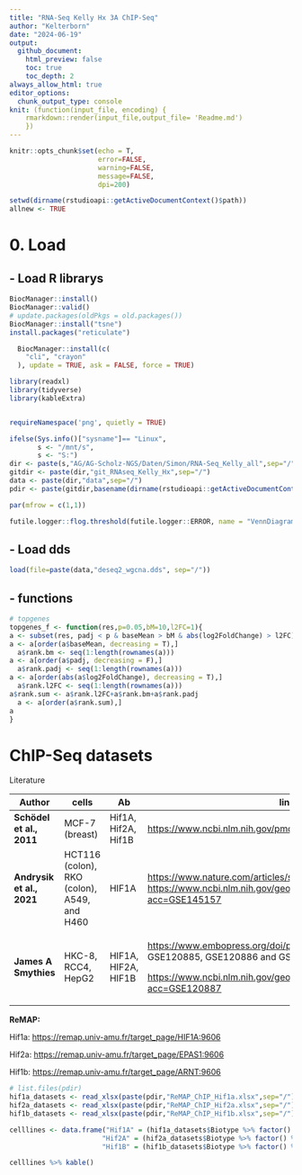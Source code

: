 ```yaml
---
title: "RNA-Seq Kelly Hx 3A ChIP-Seq"
author: "Kelterborn"
date: "2024-06-19"
output:
  github_document:
    html_preview: false
    toc: true
    toc_depth: 2
always_allow_html: true
editor_options: 
  chunk_output_type: console
knit: (function(input_file, encoding) {
    rmarkdown::render(input_file,output_file= 'Readme.md')
    })
---
```


```r
knitr::opts_chunk$set(echo = T,
                      error=FALSE,
                      warning=FALSE,
                      message=FALSE,
                      dpi=200)

setwd(dirname(rstudioapi::getActiveDocumentContext()$path))
allnew <- TRUE

```

# 0. Load

## - Load R librarys

```r
BiocManager::install()
BiocManager::valid()
# update.packages(oldPkgs = old.packages())
BiocManager::install("tsne")
install.packages("reticulate")

  BiocManager::install(c(
    "cli", "crayon"
  ), update = TRUE, ask = FALSE, force = TRUE)

```

```r

library(readxl)
library(tidyverse)
library(kableExtra)


requireNamespace('png', quietly = TRUE)

ifelse(Sys.info()["sysname"]== "Linux",
       s <- "/mnt/s",
       s <- "S:")
dir <- paste(s,"AG/AG-Scholz-NGS/Daten/Simon/RNA-Seq_Kelly_all",sep="/")
gitdir <- paste(dir,"git_RNAseq_Kelly_Hx",sep="/")
data <- paste(dir,"data",sep="/")
pdir <- paste(gitdir,basename(dirname(rstudioapi::getActiveDocumentContext()$path)),sep="/") 

par(mfrow = c(1,1))

futile.logger::flog.threshold(futile.logger::ERROR, name = "VennDiagramLogger")

```

## - Load dds

```r

load(file=paste(data,"deseq2_wgcna.dds", sep="/"))

```

## - functions

```r
# topgenes
topgenes_f <- function(res,p=0.05,bM=10,l2FC=1){
a <- subset(res, padj < p & baseMean > bM & abs(log2FoldChange) > l2FC)
a <- a[order(a$baseMean, decreasing = T),]
  a$rank.bm <- seq(1:length(rownames(a)))
a <- a[order(a$padj, decreasing = F),]
  a$rank.padj <- seq(1:length(rownames(a)))
a <- a[order(abs(a$log2FoldChange), decreasing = T),]
  a$rank.l2FC <- seq(1:length(rownames(a)))
a$rank.sum <- a$rank.l2FC+a$rank.bm+a$rank.padj
  a <- a[order(a$rank.sum),]
a
}

```

# ChIP-Seq datasets

Literature

+---------------------------+---------------------------------------------+---------------------+---------------------------------------------------------------------------------------------------------------------------+
| Author                    | cells                                       | Ab                  | link                                                                                                                      |
+===========================+=============================================+=====================+===========================================================================================================================+
| **Schödel et al., 2011**  | MCF-7 (breast)                              | Hif1A, Hif2A, Hif1B | <https://www.ncbi.nlm.nih.gov/pmc/articles/PMC3374576/>                                                                   |
+---------------------------+---------------------------------------------+---------------------+---------------------------------------------------------------------------------------------------------------------------+
| **Andrysik et al., 2021** | HCT116 (colon), RKO (colon), A549, and H460 | HIF1A               | <https://www.nature.com/articles/s41467-021-21687-2#Sec11> <https://www.ncbi.nlm.nih.gov/geo/query/acc.cgi?acc=GSE145157> |
+---------------------------+---------------------------------------------+---------------------+---------------------------------------------------------------------------------------------------------------------------+
| **James A Smythies**      | HKC-8, RCC4, HepG2                          | HIF1A, HIF2A, HIF1B | <https://www.embopress.org/doi/pdf/10.15252/embr.201846401> GSE120885, GSE120886 and GSE120887                            |
|                           |                                             |                     |                                                                                                                           |
|                           |                                             |                     | <https://www.ncbi.nlm.nih.gov/geo/query/acc.cgi?acc=GSE120887>                                                            |
+---------------------------+---------------------------------------------+---------------------+---------------------------------------------------------------------------------------------------------------------------+

**ReMAP:**

Hif1a: <https://remap.univ-amu.fr/target_page/HIF1A:9606>

Hif2a: <https://remap.univ-amu.fr/target_page/EPAS1:9606>

Hif1b: <https://remap.univ-amu.fr/target_page/ARNT:9606>

```r
# list.files(pdir)
hif1a_datasets <- read_xlsx(paste(pdir,"ReMAP_ChIP_Hif1a.xlsx",sep="/"), )
hif2a_datasets <- read_xlsx(paste(pdir,"ReMAP_ChIP_Hif2a.xlsx",sep="/"), )
hif1b_datasets <- read_xlsx(paste(pdir,"ReMAP_ChIP_Hif1b.xlsx",sep="/"), )

celllines <- data.frame("Hif1A" = (hif1a_datasets$Biotype %>% factor() %>% levels() %>% paste(collapse = " ")),
                       "Hif2A" = (hif2a_datasets$Biotype %>% factor() %>% levels() %>% paste(collapse = " ")),
                       "Hif1B" = (hif1b_datasets$Biotype %>% factor() %>% levels() %>% paste(collapse = " "))) %>% t()

celllines %>% kable()

```
